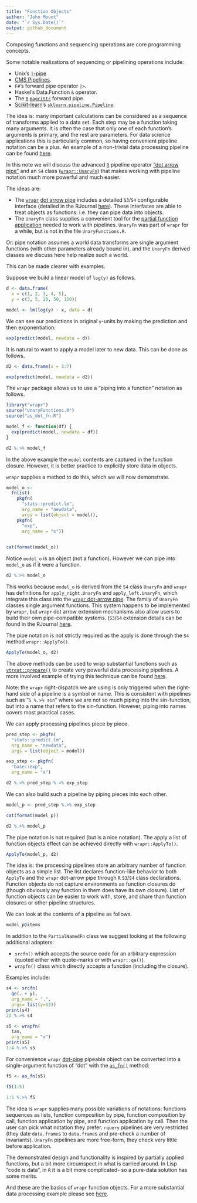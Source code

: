 ```yaml
---
title: "Function Objects"
author: "John Mount"
date: "`r Sys.Date()`"
output: github_document
---
```



Composing functions and sequencing operations are core programming concepts.  

Some notable realizations of sequencing or pipelining operations include:

  * Unix's [`|`-pipe](https://en.wikipedia.org/wiki/Pipeline_(Unix))
  * [CMS Pipelines](https://en.wikipedia.org/wiki/CMS_Pipelines).
  * `F#`'s forward pipe operator `|>`.
  * Haskel's Data.Function `&` operator.
  * The [`R`](https://www.r-project.org) [`magrittr`](https://CRAN.R-project.org/package=magrittr) forward pipe.
  * [Scikit-learn](https://scikit-learn.org/stable/index.html)'s [`sklearn.pipeline.Pipeline`](https://scikit-learn.org/stable/modules/generated/sklearn.pipeline.Pipeline.html).
  
The idea is: many important calculations can be considered as a sequence of transforms applied to a data set.  Each step may be a function taking many arguments.  It is often the case that only one of each function's arguments is primary, and the rest are parameters.  For data science applications this is particularly common, so having convenient pipeline notation can be a plus.  An example of a non-trivial data processing pipeline can be found [here](https://github.com/WinVector/vtreat/blob/master/extras/ModelingPipelines.md).

In this note we will discuss the advanced [`R`](https://www.r-project.org) pipeline operator ["dot arrow pipe"](https://winvector.github.io/wrapr/reference/dot_arrow.html) and an `S4` class ([`wrapr::UnaryFn`](https://winvector.github.io/wrapr/index.html)) that makes working with pipeline notation much more powerful and much easier.

The ideas are:

  * The [`wrapr`](https://github.com/WinVector/wrapr) [dot arrow pipe](https://winvector.github.io/wrapr/reference/dot_arrow.html) includes a detailed `S3`/`S4` configurable interface (detailed in the RJournal [here](https://journal.r-project.org/archive/2018/RJ-2018-042/index.html)).  These interfaces are able to treat objects as functions: i.e. they can pipe data into objects.
  * The `UnaryFn` class supplies a convenient tool for the [partial function application](https://en.wikipedia.org/wiki/Partial_application) needed to work with pipelines.  `UnaryFn` was part of `wrapr` for a while, but is not in the file `UnaryFunctions.R`.

Or: pipe notation assumes a world data transforms are single argument functions (with other
parameters already bound in), and the `UnaryFn` derived classes we discuss here help realize 
such a world.

This can be made clearer with examples.

Suppose we build a linear model of `log(y)` as follows.

```r
d <- data.frame(
  x = c(1, 2, 3, 4, 5), 
  y = c(3, 5, 20, 50, 150))

model <- lm(log(y) ~ x, data = d)
```


We can see our predictions in original `y`-units by making the prediction and then exponentiation:

```r
exp(predict(model, newdata = d))
```

It is natural to want to apply a model later to new data.  This can be done as follows.

```r
d2 <- data.frame(x = 3:7)

exp(predict(model, newdata = d2))
```

The `wrapr` package allows us to use a "piping into a function" notation as follows.

```r
library("wrapr")
source("UnaryFunctions.R")
source("as_dot_fn.R")

model_f <- function(df) {
  exp(predict(model, newdata = df))
}

d2 %.>% model_f
```

In the above example the `model` contents are captured in the function closure.  However, it is better practice to explicitly store data in objects.

`wrapr` supplies a method to do this, which we will now demonstrate.

```r
model_o <-
  fnlist(
    pkgfn(
      "stats::predict.lm",
      arg_name = "newdata", 
      args = list(object = model)),
    pkgfn(
      "exp",
      arg_name = "x"))
  

cat(format(model_o))
```

Notice `model_o` is an object (not a function).  However we can pipe into `model_o` as if it were a function.

```r
d2 %.>% model_o
```

This works because `model_o` is derived from the `S4` class `UnaryFn` and  `wrapr` has definitions for `apply_right.UnaryFn` and `apply_left.UnaryFn`, which integrate this class into the [`wrapr` dot-arrow pipe](https://winvector.github.io/wrapr/reference/dot_arrow.html).  The family of `UnaryFn` classes single argument functions.  This system happens to be implemented by `wrapr`, but `wrapr` dot arrow extension mechanisms also allow users to build their own pipe-compatible systems. (`S3`/`S4` extension details can be found in the RJournal [here](https://journal.r-project.org/archive/2018/RJ-2018-042/index.html).

The pipe notation is not strictly required as the apply is done through the `S4` method `wrapr::ApplyTo()`.

```r
ApplyTo(model_o, d2) 
```

The above methods can be used to wrap substantial functions such as [`vtreat::prepare()`](https://winvector.github.io/vtreat/reference/prepare.html) to create very powerful data processing pipelines.  A more involved example of trying this technique can be found [here](https://github.com/WinVector/vtreat/blob/master/extras/ModelingPipelines.md).


Note: the `wrapr` right-dispatch we are using is only triggered when the right-hand side of a pipeline is a symbol or name.  This is consistent with pipelines such as "`5 %.>% sin`" where we are not so much piping into the sin-function, but into a name that refers to the sin-function.  However, piping into names covers most practical cases.

We can apply processing pipelines piece by piece.

```r
pred_step <- pkgfn(
  "stats::predict.lm",
  arg_name = "newdata", 
  args = list(object = model))

exp_step <- pkgfn(
  "base::exp",
  arg_name = "x")

d2 %.>% pred_step %.>% exp_step
```

We can also build such a pipeline by piping pieces into each other.

```r
model_p <- pred_step %.>% exp_step

cat(format(model_p))

d2 %.>% model_p
```

The pipe notation is not required (but is a nice notation).  The apply a list of function objects effect can be achieved directly with `wrapr::ApplyTo()`.

```r
ApplyTo(model_p, d2)
```

The idea is: the processing pipelines store an arbitrary number of function objects as a simple list. The list declares function-like behavior to both `ApplyTo` and the `wrapr` dot-arrow pipe through `R` `S3`/`S4` class declarations.  Function objects do not capture environments as function closures do (though obviously any function in them does have its own closure).  List of function objects can be easier to work with, store, and share than function closures or other pipeline structures.


We can look at the contents of a pipeline as follows.

```r
model_p@items
```


In addition to the `PartialNamedFn` class we suggest looking at the following additional adapters:

 * `srcfn()` which accepts the source code for an arbitrary expression (quoted either with quote-marks or with `wrapr::qe()`).
 * `wrapfn()` class which directly accepts a function (including the closure).
 
Examples include:

```r
s4 <- srcfn(
  qe(. + y), 
  arg_name = ".", 
  args= list(y=13))
print(s4)
22 %.>% s4

s5 <- wrapfn(
  tan, 
  arg_name = "x")
print(s5)
1:4 %.>% s5
```

For convenience `wrapr` [dot-pipe](https://winvector.github.io/wrapr/reference/dot_arrow.html) pipeable object can be converted into a single-argument function of "dot" with the [`as_fn()`](https://winvector.github.io/wrapr/reference/as_fn.html) method:

```r
f5 <- as_fn(s5)

f5(1:5)

1:5 %.>% f5
```



The idea is `wrapr` supplies many possible variations of notations: functions sequences as lists, function composition by pipe, function composition by call, function application by pipe, and function application by call.  Then the user can pick what notation they prefer.  `rquery` pipelines are very restricted (they date `data.frame`s to `data.frame`s and pre-check a number of invariants).  `UnaryFn` pipelines are more free-form, they check very little before application.

The demonstrated design and functionality is inspired by partially applied functions, but a bit more circumspect in what is carried around.  In Lisp "code is data", in `R` it is a bit more complicated- so a pure-data solution has some merits.

And these are the basics of `wrapr` function objects.  For a more substantial data processing example please see [here](https://github.com/WinVector/vtreat/blob/master/extras/ModelingPipelines.md).




